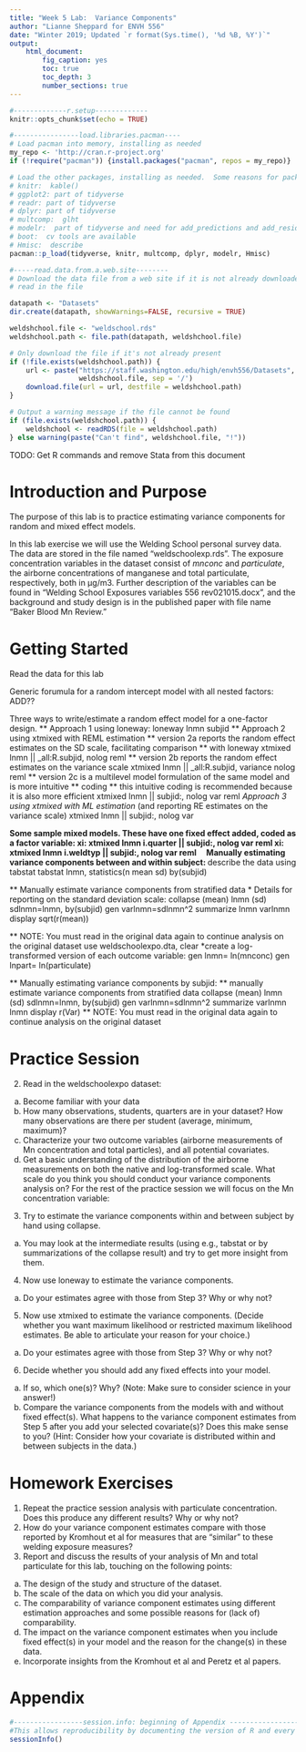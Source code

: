 ```yaml
---
title: "Week 5 Lab:  Variance Components"
author: "Lianne Sheppard for ENVH 556"
date: "Winter 2019; Updated `r format(Sys.time(), '%d %B, %Y')`"
output: 
    html_document:
        fig_caption: yes
        toc: true
        toc_depth: 3
        number_sections: true
---
```


<!--Basic document set-up goes here  -->

```r
#-------------r.setup-------------
knitr::opts_chunk$set(echo = TRUE)
```

```r
#----------------load.libraries.pacman----
# Load pacman into memory, installing as needed
my_repo <- 'http://cran.r-project.org'
if (!require("pacman")) {install.packages("pacman", repos = my_repo)}

# Load the other packages, installing as needed.  Some reasons for packages:
# knitr:  kable()
# ggplot2: part of tidyverse
# readr: part of tidyverse
# dplyr: part of tidyverse
# multcomp:  glht
# modelr:  part of tidyverse and need for add_predictions and add_residuals
# boot:  cv tools are available
# Hmisc:  describe
pacman::p_load(tidyverse, knitr, multcomp, dplyr, modelr, Hmisc)  
```

```r
#-----read.data.from.a.web.site--------
# Download the data file from a web site if it is not already downloaded, then
# read in the file

datapath <- "Datasets"
dir.create(datapath, showWarnings=FALSE, recursive = TRUE)

weldshchool.file <- "weldschool.rds"
weldshchool.path <- file.path(datapath, weldshchool.file)

# Only download the file if it's not already present
if (!file.exists(weldshchool.path)) {
    url <- paste("https://staff.washington.edu/high/envh556/Datasets", 
                 weldshchool.file, sep = '/')
    download.file(url = url, destfile = weldshchool.path)
}

# Output a warning message if the file cannot be found
if (file.exists(weldshchool.path)) {
    weldshchool <- readRDS(file = weldshchool.path)
} else warning(paste("Can't find", weldshchool.file, "!"))

```

TODO: Get R commands and remove Stata from this document

# Introduction and Purpose

The purpose of this lab is to practice estimating variance components for random and mixed effect models.

In this lab exercise we will use the Welding School personal survey data.  The data are stored in the file named “weldschoolexp.rds”.  The exposure concentration variables in the dataset consist of *mnconc* and *particulate*, the airborne concentrations of manganese and total particulate, respectively, both in µg/m3.    Further description of the variables can be found in “Welding School Exposures variables 556 rev021015.docx”, and the background and study design is in the published paper with file name “Baker Blood Mn Review.”

# Getting Started

Read the data for this lab

Generic forumula for a random intercept model with all nested factors:  ADD??

Three ways to write/estimate a random effect model for a one-factor design.
** Approach 1 using loneway:
loneway lnmn subjid 
** Approach 2 using xtmixed with REML estimation
**  version 2a reports the random effect estimates on the SD scale, facilitating comparison 
**  with loneway
xtmixed lnmn || _all:R.subjid, nolog reml
**  version 2b reports the random effect estimates on the variance scale
xtmixed lnmn || _all:R.subjid, variance nolog reml
**  version 2c is a multilevel model formulation of the same model and is more intuitive
**  coding
** this intuitive coding is recommended because it is also more efficient
xtmixed lnmn || subjid:, nolog var reml
*Approach 3 using xtmixed with ML estimation 
*        (and reporting RE estimates on the variance scale)
xtmixed lnmn || subjid:, nolog var

**Some sample mixed models.  These have one fixed effect added, coded as a factor variable:
xi: xtmixed lnmn i.quarter || subjid:, nolog var reml
xi: xtmixed lnmn i.weldtyp || subjid:, nolog var reml 
Manually estimating variance components between and within subject:
** describe the data using tabstat
tabstat lnmn, statistics(n mean sd)  by(subjid)

** Manually estimate variance components from stratified data 
* Details for reporting on the standard deviation scale:
collapse (mean) lnmn (sd) sdlnmn=lnmn, by(subjid)
gen varlnmn=sdlnmn^2
summarize lnmn varlnmn 
display sqrt(r(mean))

** NOTE: You must read in the original data again to continue analysis on the original dataset
use weldschoolexpo.dta, clear
*create a log-transformed version of each outcome variable:
gen lnmn= ln(mnconc)
gen lnpart= ln(particulate)

** Manually estimating variance components by subjid:
** manually estimate variance components from stratified data 
collapse (mean) lnmn (sd) sdlnmn=lnmn, by(subjid)
gen varlnmn=sdlnmn^2
summarize varlnmn lnmn 
display r(Var)
** NOTE: You must read in the original data again to continue analysis on the original dataset

# Practice Session

2.	Read in the weldschoolexpo dataset:
a.	Become familiar with your data
b.	How many observations, students, quarters are in your dataset?  How many observations are there per student (average, minimum, maximum)?
c.	Characterize your two outcome variables (airborne measurements of Mn concentration and total particles), and all potential covariates. 
d.	Get a basic understanding of the distribution of the airborne measurements on both the native and log-transformed scale.  What scale do you think you should conduct your variance components analysis on?
For the rest of the practice session we will focus on the Mn concentration variable:
3.	Try to estimate the variance components within and between subject by hand using collapse.  
a.	You may look at the intermediate results (using e.g., tabstat or by summarizations of the collapse result) and try to get more insight from them.
4.	Now use loneway to estimate the variance components.
a.	Do your estimates agree with those from Step 3?  Why or why not?
5.	Now use xtmixed to estimate the variance components.  (Decide whether you want maximum likelihood or restricted maximum likelihood estimates.  Be able to articulate your reason for your choice.)
a.	Do your estimates agree with those from Step 3?  Why or why not?
6.	Decide whether you should add any fixed effects into your model.  
a.	If so, which one(s)?  Why?  (Note:  Make sure to consider science in your answer!)
b.	Compare the variance components from the models with and without fixed effect(s).  What happens to the variance component estimates from Step 5 after you add your selected covariate(s)?  Does this make sense to you?  (Hint:  Consider how your covariate is distributed within and between subjects in the data.)

# Homework Exercises

1.	Repeat the practice session analysis with particulate concentration.  Does this produce any different results? Why or why not?
2.	How do your variance component estimates compare with those reported by Kromhout et al for measures that are “similar” to these welding exposure measures? 
3.	Report and discuss the results of your analysis of Mn and total particulate for this lab, touching on the following points:
a.	The design of the study and structure of the dataset.
b.	The scale of the data on which you did your analysis.
c.	The comparability of variance component estimates using different estimation approaches and some possible reasons for (lack of) comparability.
d.	The impact on the variance component estimates when you include fixed effect(s) in your model and the reason for the change(s) in these data.
e.	Incorporate insights from the Kromhout et al and Peretz et al papers.

# Appendix

```r
#-----------------session.info: beginning of Appendix -----------------
#This allows reproducibility by documenting the version of R and every package you used.
sessionInfo()
```

```r

```


